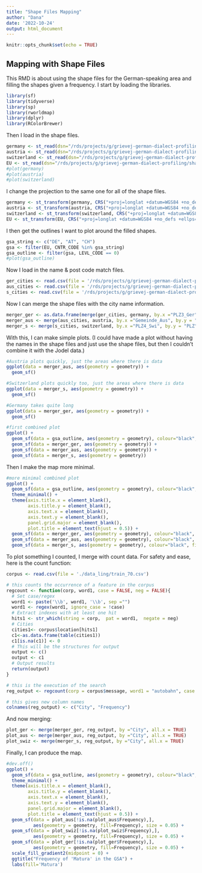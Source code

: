 ```yaml
---
title: "Shape Files Mapping"
author: "Dana"
date: '2022-10-24'
output: html_document
---
```


```r
knitr::opts_chunk$set(echo = TRUE)
```

## Mapping with Shape Files

This RMD is about using the shape files for the German-speaking area and filling the shapes given a frequency. 
I start by loading the libraries. 

```r
library(sf)
library(tidyverse)
library(sp)
library(rworldmap)
library(dplyr)
library(RColorBrewer)
```

Then I load in the shape files.

```r
germany <- st_read(dsn="/rds/projects/g/grievej-german-dialect-profiling/shape/Germany/plz-3stellig/", layer="plz-3stellig")
austria <- st_read(dsn="/rds/projects/g/grievej-german-dialect-profiling/shape/Austria/Gemeinden/", layer="Gemeinden_250")
switzerland <- st_read(dsn="/rds/projects/g/grievej-german-dialect-profiling/shape/Switzerland/PC/", layer="PLZO_PLZ")
EU <- st_read(dsn="/rds/projects/g/grievej-german-dialect-profiling/shape/EU/Try/", layer="NUTS_RG_20M_2021_3035")
#plot(germany)
#plot(austria)
#plot(switzerland)
```

I change the projection to the same one for all of the shape files.

```r
germany <- st_transform(germany, CRS("+proj=longlat +datum=WGS84 +no_defs +ellps=WGS84 +towgs84=0,0,0"))
austria <- st_transform(austria, CRS("+proj=longlat +datum=WGS84 +no_defs +ellps=WGS84 +towgs84=0,0,0"))
switzerland <- st_transform(switzerland, CRS("+proj=longlat +datum=WGS84 +no_defs +ellps=WGS84 +towgs84=0,0,0"))
EU <- st_transform(EU, CRS("+proj=longlat +datum=WGS84 +no_defs +ellps=WGS84 +towgs84=0,0,0"))
```

I then get the outlines I want to plot around the filled shapes.

```r
gsa_string <- c("DE", "AT", "CH")
gsa <- filter(EU, CNTR_CODE %in% gsa_string)
gsa_outline <- filter(gsa, LEVL_CODE == 0)
#plot(gsa_outline)
```

Now I load in the name & post code match files. 

```r
ger_cities <- read.csv(file = '/rds/projects/g/grievej-german-dialect-profiling/shape/germany.csv', colClasses='character')
aus_cities <- read.csv(file = '/rds/projects/g/grievej-german-dialect-profiling/shape/austria.csv', colClasses='character')
s_cities <- read.csv(file = '/rds/projects/g/grievej-german-dialect-profiling/shape/switzerland.csv', colClasses='character')
```

Now I can merge the shape files with the city name information. 

```r
merger_ger <- as.data.frame(merge(ger_cities, germany, by.x ="PLZ3_Ger", by.y = "plz", all.x = TRUE))
merger_aus <- merge(aus_cities, austria, by.x ="Gemeinde_Aus", by.y = "GKZ", all.x = TRUE)
merger_s <- merge(s_cities, switzerland, by.x ="PLZ4_Swi", by.y = "PLZ", all.x = TRUE)

```

With this, I can make simple plots. (I could have made a plot without having the names in the shape files and just use the shape files, but then I couldn't combine it with the Jodel data.)

```r
#Austria plots quickly, just the areas where there is data
ggplot(data = merger_aus, aes(geometry = geometry)) +
  geom_sf()

#Switzerland plots quickly too, just the areas where there is data
ggplot(data = merger_s, aes(geometry = geometry)) +
  geom_sf()

#Germany takes quite long
ggplot(data = merger_ger, aes(geometry = geometry)) +
  geom_sf()

#first combined plot
ggplot() +
  geom_sf(data = gsa_outline, aes(geometry = geometry), colour="black", fill=NA) + 
  geom_sf(data = merger_ger, aes(geometry = geometry)) +
  geom_sf(data = merger_aus, aes(geometry = geometry)) +
  geom_sf(data = merger_s, aes(geometry = geometry)) 
```

Then I make the map more minimal.

```r
#more minimal combined plot
ggplot() +
  geom_sf(data = gsa_outline, aes(geometry = geometry), colour="black", fill=NA) +
  theme_minimal() +
  theme(axis.title.x = element_blank(), 
        axis.title.y = element_blank(),
        axis.text.x = element_blank(),
        axis.text.y = element_blank(),
        panel.grid.major = element_blank(),
        plot.title = element_text(hjust = 0.5)) +
  geom_sf(data = merger_ger, aes(geometry = geometry), colour="black", fill=NA) +
  geom_sf(data = merger_aus, aes(geometry = geometry), colour="black", fill=NA) +
  geom_sf(data = merger_s, aes(geometry = geometry), colour="black", fill=NA)
```

To plot something I counted, I merge with count data. For safety and ease, here is the count function: 
```r
corpus <- read.csv(file = './data_ling/train_70.csv')

# this counts the occurrence of a feature in the corpus
regcount <- function(corp, word1, case = FALSE, neg = FALSE){
  # Set case/regex
  word1 <- paste('\\b', word1, '\\b', sep ="") 
  word1 <- regex(word1, ignore_case = !case)
  # Extract indexes with at least one hit
  hits1 <- str_which(string = corp,  pat = word1,  negate = neg)   
  # Cities
  cities1<- corpus$location[hits1] 
  c1<-as.data.frame(table(cities1))
  c1[is.na(c1)] <- 0
  # This will be the structures for output
  output <- c()
  output <- c1
  # Output results  
  return(output)
}

# this is the execution of the search
reg_output <- regcount(corp = corpus$message, word1 = "autobahn", case = FALSE)

# this gives new column names
colnames(reg_output) <- c("City", "Frequency")
```

And now merging: 

```r
plot_ger <- merge(merger_ger, reg_output, by ="City", all.x = TRUE)
plot_aus <- merge(merger_aus, reg_output, by ="City", all.x = TRUE)
plot_swiz <- merge(merger_s, reg_output, by ="City", all.x = TRUE)
```

Finally, I can produce the map.

```r
#dev.off()
ggplot() +
  geom_sf(data = gsa_outline, aes(geometry = geometry), colour="black", fill=NA, size = 0.1) +
  theme_minimal() +
  theme(axis.title.x = element_blank(), 
        axis.title.y = element_blank(),
        axis.text.x = element_blank(),
        axis.text.y = element_blank(),
        panel.grid.major = element_blank(),
        plot.title = element_text(hjust = 0.5)) +
  geom_sf(data = plot_aus[!is.na(plot_aus$Frequency),], 
          aes(geometry = geometry, fill=Frequency), size = 0.05) + 
  geom_sf(data = plot_swiz[!is.na(plot_swiz$Frequency),], 
          aes(geometry = geometry, fill=Frequency), size = 0.05) +
  geom_sf(data = plot_ger[!is.na(plot_ger$Frequency),], 
          aes(geometry = geometry, fill=Frequency), size = 0.05) +
  scale_fill_gradient2(midpoint = 0) +
  ggtitle("Frequency of 'Matura' in the GSA") +
  labs(fill='Matura') 
```





